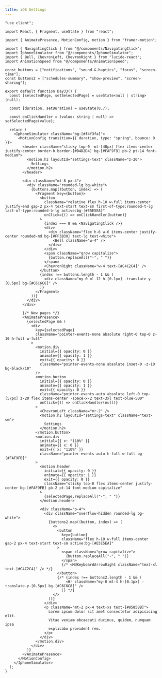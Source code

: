 ```yaml
---
title: iOS Settings
---
```


<ComponentPreview name="works-7" />

<CodePreview>

```tsx showLineNumbers
"use client";

import React, { Fragment, useState } from "react";

import { AnimatePresence, MotionConfig, motion } from "framer-motion";

import { NavigatingClick } from "@/components/NavigatingClick";
import IphoneSimulator from "@/components/IphoneSimulator";
import { Bell, ChevronLeft, ChevronRight } from "lucide-react";
import AnimationSpeed from "@/components/AnimationSpeed";

const buttons = ["notifications", "sound-&-haptics", "focus", "screen-time"];
const buttons2 = ["schedules-summary", "show-preview", "screen-sharing"];

export default function Day33() {
  const [selectedPage, setSelectedPage] = useState<null | string>(null);

  const [duration, setDuration] = useState(0.7);

  const onClickHandler = (value: string | null) => setSelectedPage(value);

  return (
    <IphoneSimulator className="bg-[#f4f3fa]">
      <MotionConfig transition={{ duration, type: "spring", bounce: 0 }}>
        <header className="sticky top-0 -mt-[48px] flex items-center justify-center border-b border-[#D4D2D4] bg-[#FAF9FB] pb-2 pt-14 font-medium">
          <motion.h2 layoutId="settings-text" className="z-20">
            Settings
          </motion.h2>
        </header>

        <div className="mt-8 px-4">
          <div className="rounded-lg bg-white">
            {buttons.map((button, index) => (
              <Fragment key={button}>
                <button
                  className="relative flex h-10 w-full items-center justify-end gap-2 px-4 text-start text-sm first-of-type:rounded-t-lg last-of-type:rounded-b-lg active:bg-[#E5E5EA]"
                  onClick={() => onClickHandler(button)}
                >
                  {index === 0 && <NavigatingClick />}
                  <div>
                    <div className="flex h-6 w-6 items-center justify-center rounded-md bg-[#FF3B30] text-lg text-white">
                      <Bell className="w-4" />
                    </div>
                  </div>
                  <span className="grow capitalize">
                    {button.replaceAll("-", " ")}
                  </span>
                  <ChevronRight className="w-4 text-[#C4C2C4]" />
                </button>
                {index !== buttons.length - 1 && (
                  <div className="my-0 ml-12 h-[0.1px] -translate-y-[0.5px] bg-[#C6C6C8]" />
                )}
              </Fragment>
            ))}
          </div>
        </div>

        {/* New pages */}
        <AnimatePresence>
          {selectedPage && (
            <div
              key={selectedPage}
              className="pointer-events-none absolute right-0 top-0 z-10 h-full w-full"
            >
              <motion.div
                initial={{ opacity: 0 }}
                animate={{ opacity: 1 }}
                exit={{ opacity: 0 }}
                className="pointer-events-none absolute inset-0 -z-10 bg-black/10"
              />
              <motion.button
                initial={{ opacity: 0 }}
                animate={{ opacity: 1 }}
                exit={{ opacity: 0 }}
                className="pointer-events-auto absolute left-0 top-[57px] z-20 flex items-center -space-x-2 text-3xl text-blue-500"
                onClick={() => onClickHandler(null)}
              >
                <ChevronLeft className="mr-2" />
                <motion.h2 layoutId="settings-text" className="text-sm">
                  Settings
                </motion.h2>
              </motion.button>
              <motion.div
                initial={{ x: "110%" }}
                animate={{ x: 0 }}
                exit={{ x: "110%" }}
                className="pointer-events-auto h-full w-full bg-[#FAF9FB]"
              >
                <motion.header
                  initial={{ opacity: 0 }}
                  animate={{ opacity: 1 }}
                  exit={{ opacity: 0 }}
                  className="sticky top-0 flex items-center justify-center bg-[#FAF9FB] pb-2 pt-14 font-medium capitalize"
                >
                  {selectedPage.replaceAll("-", " ")}
                </motion.header>

                <div className="p-4">
                  <div className="overflow-hidden rounded-lg bg-white">
                    {buttons2.map((button, index) => (
                      <>
                        <button
                          key={button}
                          className="flex h-10 w-full items-center gap-2 px-4 text-start text-sm active:bg-[#E5E5EA]"
                        >
                          <span className="grow capitalize">
                            {button.replaceAll("-", " ")}
                          </span>
                          {/* <MdKeyboardArrowRight className="text-xl text-[#C4C2C4]" /> */}
                        </button>
                        {/* {index !== buttons2.length - 1 && (
                            <Hr className="my-0 ml-4 h-[0.1px] -translate-y-[0.5px] bg-[#C6C6C8]" />
                          )} */}
                      </>
                    ))}
                  </div>
                  <p className="mt-2 px-4 text-xs text-[#85858B]">
                    Lorem ipsum dolor sit amet consectetur adipisicing elit.
                    Vitae veniam obcaecati ducimus, quidem, numquam ipsa
                    explicabo provident rem.
                  </p>
                </div>
              </motion.div>
            </div>
          )}
        </AnimatePresence>
      </MotionConfig>
    </IphoneSimulator>
  );
}
```

</CodePreview>

